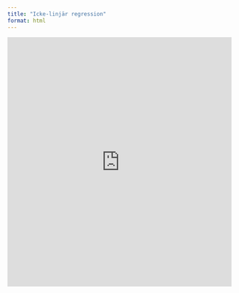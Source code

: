 ```yaml
---
title: "Icke-linjär regression"
format: html
---
```

  
<iframe width="100%" height="561" frameborder="0"
  src="https://observablehq.com/embed/@mattiasvillani/icke-linjar-regression@563?cells=viewof+param%2Cviewof+type%2Cplt">
</iframe>